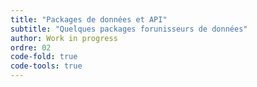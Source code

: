 ```yaml
---
title: "Packages de données et API"
subtitle: "Quelques packages forunisseurs de données"
author: Work in progress
ordre: 02
code-fold: true
code-tools: true
---
```

